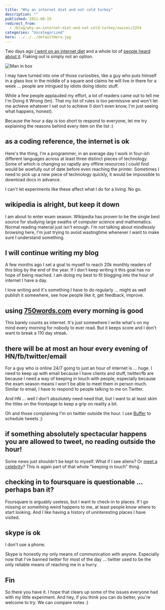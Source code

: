 ```yaml
---
title: "Why an internet diet and not cold turkey"
description: ""
published: 2011-08-19
redirect_from:
  - /blog/why-an-internet-diet-and-not-cold-turkey/swizec/2254
categories: "Uncategorized"
hero: ../../../defaultHero.jpg
---
```


Two days ago [I went on an internet diet](https://swizec.com/blog/my-ideas-are-shitty-so-im-going-on-an-internet-diet/) and a whole lot of [people heard about it](https://swizec.com/blog/i-learned-two-things-today-178/). Flaking out is simply not an option.

![Man in box](https://www.theage.com.au/ffxImage/urlpicture_id_1063625039656_2003/09/16/blaine,0.jpg)

I may have turned into one of those curiosities, like a guy who puts himself in a glass box in the middle of a square and claims he will live in there for a week ... people are intrigued by idiots doing idiotic stuff.

While a few people applauded my effort, a lot of readers came out to tell me I'm Doing It Wrong (tm). That my list of rules is too permissive and won't let me achieve whatever I set out to achieve (I don't even know, I'm just seeing what happens, honest).

Because the hour a day is too short to respond to everyone, let me try explaining the reasons behind every item on the list :)

## as a coding reference, the internet is ok

Here's the thing, I'm a programmer, in an average day I work in four-ish different languages across at least three distinct pieces of technology. Some of which is changing so rapidly any offline resources I could find would be woefully out of date before even reaching the printer. Sometimes I need to pick up a new piece of technology quickly, it would be impossible to download docs in advance.

I can't let experiments like these affect what I do for a living. No go.

## wikipedia is alright, but keep it down

I am about to enter exam season. Wikipedia has proven to be the single best source for studying large swaths of computer science and mathematics. Normal reading material just isn't enough. I'm not talking about mindlessly browsing here, I'm just trying to avoid wastingtime whenever I want to make sure I understand something.

## I will continue writing my blog

A few months ago I set a goal to myself to reach 20k monthly readers of this blog by the end of the year. If I don't keep writing it this goal has no hope of being reached. I am doing my best to fit blogging into the hour of internet I have a day.

I love writing and it's something I have to do regularly ... might as well publish it somewhere, see how people like it, get feedback, improve.

## using [750words.com](http://750words.com) every morning is good

This barely counts as internet. It's just somewhere I write what's on my mind every morning for nobody to ever read. But it keeps score and I don't want to break a 110 day streak.

## there will be at most an hour every evening of HN/fb/twitter/email

For a guy who is online 24/7 going to just an hour of internet is ... huge. I need to keep up with email because I have clients and stuff, twitter/fb are because I need a way of keeping in touch with people, especially because the exam season means I won't be able to meet them in person much. Similar to email, I have to respond to people talking to me on Twitter.

And HN ... well I don't absolutely need need that, but I want to at least skim the titles on the frontpage to keep a grip on reality a bit.

Oh and those complaining I'm on twitter outside the hour. I use [Buffer](http://bufferapp.com) to schedule tweets ;)

## if something absolutely spectacular happens you are allowed to tweet, no reading outside the hour!

Some news just shouldn't be kept to myself. What if I see aliens? Or [meet a celebrity](https://swizec.com/blog/i-learned-two-things-today-148/)? This is again part of that whole "keeping in touch" thing.

## checking in to foursquare is questionable ... perhaps ban it?

Foursquare is arguably useless, but I want to check-in to places. If I go missing or something weird happens to me, at least people know where to start looking. And I like having a history of uninteresting places I have visited.

## skype is ok

I don't use a phone.

Skype is honestly my only means of communication with anyone. Especially now that I've banned twitter for most of the day ... twitter used to be the only reliable means of reaching me in a hurry.

## Fin

So there you have it. I hope that clears up some of the issues everyone had with my little experiment. And hey, if you think you can do better, you're welcome to try. We can compare notes :)